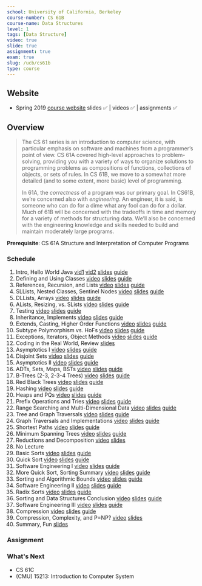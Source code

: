 ```yaml
---
school: University of California, Berkeley
course-number: CS 61B
course-name: Data Structures
level: 1
tags: [Data Structure]
video: true
slide: true
assignment: true
exam: true
slug: /ucb/cs61b
type: course
---
```



## Website

- Spring 2019 <a href="https://sp19.datastructur.es" target="_blank">course website</a> slides ✅ | videos ✅ | assignments ✅

## Overview

<blockquote cite="https://sp19.datastructur.es/about.html#general-background-information">
  <p>
    The CS 61 series is an introduction to computer science, with particular
    emphasis on software and machines from a programmer’s point of view. CS 61A
    covered high-level approaches to problem-solving, providing you with a
    variety of ways to organize solutions to programming problems as
    compositions of functions, collections of objects, or sets of rules. In CS
    61B, we move to a somewhat more detailed (and to some extent, more basic)
    level of programming.
  </p>
  <p>
    In 61A, the <em>correctness</em> of a program was our primary goal. In
    CS61B, we’re concerned also with <em>engineering</em>. An engineer, it is
    said, is someone who can do for a dime what any fool can do for a dollar.
    Much of 61B will be concerned with the tradeoffs in time and memory for a
    variety of methods for structuring data. We’ll also be concerned with the
    engineering knowledge and skills needed to build and maintain moderately
    large programs.
  </p>
</blockquote>

**Prerequisite**: <Link to="/ucb/cs61a">CS 61A Structure and Interpretation of Computer Programs</Link>

### Schedule

1. Intro, Hello World Java <a href="https://www.youtube.com/playlist?list=PL8FaHk7qbOD58T7Zjfeq4m6K_D7eDg4TH" class="material" target="_blank">vid1</a> <a href="https://www.youtube.com/playlist?list=PL8FaHk7qbOD5k3bSznbTuZERTwr6lg2d_" class="material" target="_blank">vid2</a> <a href="https://docs.google.com/presentation/d/10w9dMLSGSlpVdVk0wVbXIBYT1-TEbUcoB40sIPhDPuQ/edit#slide=id.g397e8bf9f_013" class="material" target="_blank">slides</a> <a href="https://sp19.datastructur.es/materials/lectures/lec1/lec1.html" class="material" target="_blank">guide</a>
2. Defining and Using Classes <a href="https://www.youtube.com/playlist?list=PL8FaHk7qbOD6XopUFumnRzFCgYXshKex3" class="material" target="_blank">video</a> <a href="https://docs.google.com/presentation/d/1-wnnFpq2BUiGYeiUrbphXZwOyVScgcXDurTb5P7OCrQ/edit#slide=id.g2fbecbe0d1_1_2" class="material" target="_blank">slides</a> <a href="https://sp19.datastructur.es/materials/lectures/lec2/lec2.html" class="material" target="_blank">guide</a>
3. References, Recursion, and Lists <a href="https://www.youtube.com/playlist?list=PL8FaHk7qbOD7lprwG_xdIMLrwibZDi-Ll" class="material" target="_blank">video</a> <a href="https://docs.google.com/presentation/d/18Uj2jLnjJ30CWTUnf0qgHMzYRriC0is2hzrah9bh5_Q/edit?usp=sharing" class="material" target="_blank">slides</a> <a href="https://sp19.datastructur.es/materials/lectures/lec3/lec3.html" class="material" target="_blank">guide</a>
4. SLLists, Nested Classes, Sentinel Nodes <a href="https://www.youtube.com/playlist?list=PL8FaHk7qbOD4cp06tWA8i9m20pQLvcgE7" class="material" target="_blank">video</a> <a href="https://docs.google.com/presentation/d/1BUYrC_QFq14FtJu6YnjpPqX-uAZig626urU45uxtDEA/edit?usp=sharing" class="material" target="_blank">slides</a> <a href="https://sp19.datastructur.es/materials/lectures/lec4/lec4" class="material" target="_blank">guide</a>
5. DLLists, Arrays <a href="https://www.youtube.com/playlist?list=PL8FaHk7qbOD5Gy1o06RRilCqv0So31lJt" class="material" target="_blank">video</a> <a href="https://docs.google.com/presentation/d/1nRGXdApMS7yVqs04MRGZ62dZ9SoZLzrxqvX462G2UbA/edit?usp=sharing" class="material" target="_blank">slides</a> <a href="https://sp19.datastructur.es/materials/lectures/lec5/lec5" class="material" target="_blank">guide</a>
6. ALists, Resizing, vs. SLists <a href="https://www.youtube.com/playlist?list=PL8FaHk7qbOD4S8NCRyN3yQV2U2TpjWUhy" class="material" target="_blank">video</a> <a href="https://docs.google.com/presentation/d/1LGQeMHb8-HFKdvJi5nGKRIPZt4on18fZe-cIyTJv8_4/edit?usp=sharing" class="material" target="_blank">slides</a> <a href="https://sp19.datastructur.es/materials/lectures/lec6/lec6" class="material" target="_blank">guide</a>
7. Testing <a href="https://www.youtube.com/playlist?list=PL8FaHk7qbOD4ZfVY8g8lo5dFrLP-ctGmT" class="material" target="_blank">video</a> <a href="https://docs.google.com/presentation/d/1g2RwCFKvbv2x0lkFW9hwK1IcmNTHEqZloOLRgF4clhA/edit?usp=sharing" class="material" target="_blank">slides</a> <a href="https://sp19.datastructur.es/materials/lectures/lec7/lec7" class="material" target="_blank">guide</a>
8. Inheritance, Implements <a href="https://www.youtube.com/playlist?list=PL8FaHk7qbOD6km6LlaHLWgRl9SbhlTHk2" class="material" target="_blank">video</a> <a href="https://docs.google.com/presentation/d/1b-Ue_mWWMI2CeHfaU_GO6PWhIpAr_SyZge9JQJQFpXc/edit?usp=sharing" class="material" target="_blank">slides</a> <a href="https://sp19.datastructur.es/materials/lectures/lec8/lec8" class="material" target="_blank">guide</a>
9. Extends, Casting, Higher Order Functions <a href="https://www.youtube.com/playlist?list=PL8FaHk7qbOD6Mi8gDriGGeSnHi68QLuVD" class="material" target="_blank">video</a> <a href="https://docs.google.com/presentation/d/15dNZyGIvXbBwkZX35BMRQx7Qjdu6i7Ul5-uovsxut-c/edit?usp=sharing" class="material" target="_blank">slides</a> <a href="https://sp19.datastructur.es/materials/lectures/lec9/lec9" class="material" target="_blank">guide</a>
10. Subtype Polymorphism vs. HoFs <a href="https://www.youtube.com/playlist?list=PL8FaHk7qbOD56r1sGUGifsfC0KRDAsuZ3" class="material" target="_blank">video</a> <a href="https://docs.google.com/presentation/d/1r6tlayoFPJAjt4ADb757yCVHOCZ2DSTW5R7M7O-dT0Q/edit?usp=sharing" class="material" target="_blank">slides</a> <a href="https://sp19.datastructur.es/materials/lectures/lec10/lec10" class="material" target="_blank">guide</a>
11. Exceptions, Iterators, Object Methods <a href="https://www.youtube.com/watch?v=DWr8YNXPH6k&list=PL8FaHk7qbOD4vPE_Bd8QagarKi3kPw8rB" class="material" target="_blank">video</a> <a href="https://docs.google.com/presentation/d/1uItKUU8BDI8qSh_T8EO_0DWO34rKJtiO9nuoIj_VduE/edit?usp=sharing" class="material" target="_blank">slides</a> <a href="https://sp19.datastructur.es/materials/lectures/lec11/lec11" class="material" target="_blank">guide</a>
12. Coding in the Real World, Review <a href="https://docs.google.com/presentation/d/1QhGvi8FmDzyEyIFU_ONFfJYufNWwaNJUwbKq2Z7PDVI/edit?usp=sharing" class="material" target="_blank">slides</a>
13. Asymptotics I <a href="https://www.youtube.com/playlist?list=PL8FaHk7qbOD4oAdQOZ765z6aeqyKs2593" class="material" target="_blank">video</a> <a href="https://docs.google.com/presentation/d/16IBfr6JGMStfd2WqVaUIg4cWrGyeb_g3otsWpVqZJYw/edit?usp=sharing" class="material" target="_blank">slides</a> <a href="https://sp19.datastructur.es/materials/lectures/lec13/lec13" class="material" target="_blank">guide</a>
14. Disjoint Sets <a href="https://www.youtube.com/playlist?list=PL8FaHk7qbOD59HbdZE3x52KOhJJS54BlT" class="material" target="_blank">video</a> <a href="https://docs.google.com/presentation/d/1TQVF5vHJQb-Qp4h1RanhR8863QQJO-jO0R7GFTArrYo/edit?usp=sharing" class="material" target="_blank">slides</a> <a href="https://sp19.datastructur.es/materials/lectures/lec14/lec14" class="material" target="_blank">guide</a>
15. Asymptotics II <a href="https://www.youtube.com/playlist?list=PL8FaHk7qbOD5Ek10eT39UqAjcwr99xqZP" class="material" target="_blank">video</a> <a href="https://docs.google.com/presentation/d/1_LhI5V5JlcRHYU55_SF7ZHxPemBr9OVlNzj7ScYdg64/edit?usp=sharing" class="material" target="_blank">slides</a> <a href="https://sp19.datastructur.es/materials/lectures/lec15/lec15" class="material" target="_blank">guide</a>
16. ADTs, Sets, Maps, BSTs <a href="https://www.youtube.com/playlist?list=PL8FaHk7qbOD5JBcKwLbuUf6BAdotM4-1K" class="material" target="_blank">video</a> <a href="https://docs.google.com/presentation/d/1NkqojSVwLwdauC_SC5A2DplVx6AswzeXgn9LFi95APU/edit?usp=sharing" class="material" target="_blank">slides</a> <a href="https://sp19.datastructur.es/materials/lectures/lec16/lec16" class="material" target="_blank">guide</a>
17. B-Trees (2-3, 2-3-4 Trees) <a href="https://www.youtube.com/watch?v=0SCtnf84QrI&index=3&list=PL8FaHk7qbOD41EHkD7CgQuRw1jpH_Fv7-" class="material" target="_blank">video</a> <a href="https://docs.google.com/presentation/d/1zhQDvbcDZ9RJgJl0bmqwFFlHP8ExbDFo36Q9ZWH9EgU/edit?usp=sharing" class="material" target="_blank">slides</a> <a href="https://sp19.datastructur.es/materials/lectures/lec17/lec17" class="material" target="_blank">guide</a>
18. Red Black Trees <a href="https://www.youtube.com/watch?v=kkd8d0QhiQ0&list=PL8FaHk7qbOD6aKgTz2W-foDiTeBEaBoS3&index=2&t=0s" class="material" target="_blank">video</a> <a href="https://docs.google.com/presentation/d/1FVENq6nVfWEHohE8j3oQC6uutxWOghacBfJixFV3KQU/edit?usp=sharing" class="material" target="_blank">slides</a> <a href="https://sp19.datastructur.es/materials/lectures/lec18/lec18" class="material" target="_blank">guide</a>
19. Hashing <a href="https://www.youtube.com/playlist?list=PL8FaHk7qbOD67rFIKNVkDcucFwNjUq9-d" class="material" target="_blank">video</a> <a href="https://docs.google.com/presentation/d/1QevjelsyVO8Ea375VRhIf-o--MIMDYB83OxBbXnbQZU/edit?usp=sharing" class="material" target="_blank">slides</a> <a href="https://sp19.datastructur.es/materials/lectures/lec19/lec19" class="material" target="_blank">guide</a>
20. Heaps and PQs <a href="https://www.youtube.com/playlist?list=PL8FaHk7qbOD50LnOXTSpYgnVJQTIVFsmI" class="material" target="_blank">video</a> <a href="https://docs.google.com/presentation/d/1XgdL3QTKYRAVa14qQznoVORqrPug5tNdmiDmbqM5FlE/edit?usp=sharing" class="material" target="_blank">slides</a> <a href="https://sp19.datastructur.es/materials/lectures/lec20/lec20" class="material" target="_blank">guide</a>
21. Prefix Operations and Tries <a href="https://www.youtube.com/watch?v=F8Q-SHW2hAM&list=PL8FaHk7qbOD7eyAcACitG8neRNL2rsvng" class="material" target="_blank">video</a> <a href="https://docs.google.com/presentation/d/1yK88MIaVgAf3Pj-CMr_a4J_6KXCIQd-Fv4LvHDAghng/edit?usp=sharing" class="material" target="_blank">slides</a> <a href="https://sp19.datastructur.es/materials/lectures/lec21/lec21" class="material" target="_blank">guide</a>
22. Range Searching and Multi-Dimensional Data <a href="https://www.youtube.com/watch?v=BV9Yi7eAEyY&list=PL8FaHk7qbOD5I3wsXKTC70LwFX6KiA3Yy" class="material" target="_blank">video</a> <a href="https://docs.google.com/presentation/d/1lsbD88IP3XzrPkWMQ_SfueEgfiUbxdpo-90Xu_mih5U/edit?usp=sharing" class="material" target="_blank">slides</a> <a href="https://sp19.datastructur.es/materials/lectures/lec22/lec22" class="material" target="_blank">guide</a>
23. Tree and Graph Traversals <a href="https://www.youtube.com/watch?v=wkkCVWn7au4&index=1&list=PL8FaHk7qbOD4tIQrwqsx16fNq6uXNhauw" class="material" target="_blank">video</a> <a href="https://docs.google.com/presentation/d/1QJ2H8WKwNn9FXYTM38sZEp8vI_AEkHymQNYlDfohe_M/edit#slide=id.g54c7f70b17_0_322" class="material" target="_blank">slides</a> <a href="https://sp19.datastructur.es/materials/lectures/lec23/lec23" class="material" target="_blank">guide</a>
24. Graph Traversals and Implementations <a href="https://youtu.be/0fV6z8BX5U0" class="material" target="_blank">video</a> <a href="https://docs.google.com/presentation/d/143WntPl7CG5Po3utVK0jYSA0Jd6XKppT5h1juWEWhUU/edit?usp=sharing" class="material" target="_blank">slides</a> <a href="https://sp19.datastructur.es/materials/lectures/lec24/lec24" class="material" target="_blank">guide</a>
25. Shortest Paths <a href="https://youtu.be/iMoFtG1md3w" class="material" target="_blank">video</a> <a href="https://docs.google.com/presentation/d/1X_HRo2Wr9FwFrzRcH8Ppq6L5r1bEGrlhLS2L9hY4-Ec/edit?usp=sharing" class="material" target="_blank">slides</a> <a href="https://sp19.datastructur.es/materials/lectures/lec25/lec25" class="material" target="_blank">guide</a>
26. Minimum Spanning Trees <a href="https://www.youtube.com/watch?v=vnKK38JS9Ik&list=PL8FaHk7qbOD7SvlWei_-neNmgmXzJG2ad&index=1" class="material" target="_blank">video</a> <a href="https://docs.google.com/presentation/d/18leOHESniaJqqehiTR-YAL4WeEEcHJyRB9aw_S1FLG0/edit?usp=sharing" class="material" target="_blank">slides</a> <a href="https://sp19.datastructur.es/materials/lectures/lec26/lec26" class="material" target="_blank">guide</a>
27. Reductions and Decomposition <a href="https://youtu.be/VDXFc0sar80" class="material" target="_blank">video</a> <a href="https://docs.google.com/presentation/d/1srzyUpmXrwSLHaAZDYVCpmPFFsq5q-sTwPwdCJkIQVI/edit?usp=sharing" class="material" target="_blank">slides</a>
28. No Lecture
29. Basic Sorts <a href="https://youtu.be/AEAmgbls8TM" class="material" target="_blank">video</a> <a href="https://docs.google.com/presentation/d/1sKQPxOF2gBY1GaE8Nq_H2Zce2pMmkoDpbskukzFTSYM/edit?usp=sharing" class="material" target="_blank">slides</a> <a href="https://sp19.datastructur.es/materials/lectures/lec29/lec29" class="material" target="_blank">guide</a>
30. Quick Sort <a href="https://youtu.be/u35dILXioxk" class="material" target="_blank">video</a> <a href="https://docs.google.com/presentation/d/1vN37eB8HyjQiFq5N-x5zc6McdRu-5A3oenxCSNLBgU4/edit?usp=sharing" class="material" target="_blank">slides</a> <a href="https://sp19.datastructur.es/materials/lectures/lec30/lec30" class="material" target="_blank">guide</a>
31. Software Engineering I <a href="https://youtu.be/eS03npKka0c" class="material" target="_blank">video</a> <a href="https://docs.google.com/presentation/d/1-Ap-f0yBKFXvAs9DbjEcSfxeOssBb86htGaEz16q6Os/edit?usp=sharing" class="material" target="_blank">slides</a> <a href="https://sp19.datastructur.es/materials/lectures/lec31/lec31" class="material" target="_blank">guide</a>
32. More Quick Sort, Sorting Summary <a href="https://youtu.be/Yecyv1olgiE" class="material" target="_blank">video</a> <a href="https://docs.google.com/presentation/d/1fqG18P08NZSGbFd6goXx_yK_QeHg9GLSNPWr-a7TilY/edit?usp=sharing" class="material" target="_blank">slides</a> <a href="https://sp19.datastructur.es/materials/lectures/lec32/lec32" class="material" target="_blank">guide</a>
33. Sorting and Algorithmic Bounds <a href="https://www.youtube.com/playlist?list=PL8FaHk7qbOD7y8-q2qpfhZ-fzphsk3ETf" class="material" target="_blank">video</a> <a href="https://docs.google.com/presentation/d/1z2Av67MPCNEtTbpwAlocmF0ss3EruXdQkgy9jdqQ_hM/edit#slide=id.g42d4f6d39_01303" class="material" target="_blank">slides</a> <a href="https://sp19.datastructur.es/materials/lectures/lec33/lec33" class="material" target="_blank">guide</a>
34. Software Engineering II <a href="https://www.youtube.com/playlist?list=PL8FaHk7qbOD5evlzuFnuBv1tEM2mmq1vc&disable_polymer=true" class="material" target="_blank">video</a> <a href="https://docs.google.com/presentation/d/1CEJzMF0AeUiW6ZNPcEhrEwZfxX-kB1F8IJNi-t4_ILI/edit?usp=sharing" class="material" target="_blank">slides</a> <a href="https://sp19.datastructur.es/materials/lectures/lec34/lec34" class="material" target="_blank">guide</a>
35. Radix Sorts <a href="https://www.youtube.com/playlist?list=PL8FaHk7qbOD4vkAp0vFBizBL6IywKFdT5&disable_polymer=true" class="material" target="_blank">video</a> <a href="https://docs.google.com/presentation/d/1YBYV2ymAFiHHbSNcC1DRRi2C56blMxEsTZ7G_QE3q_8/edit?usp=sharing" class="material" target="_blank">slides</a> <a href="https://sp19.datastructur.es/materials/lectures/lec35/lec35" class="material" target="_blank">guide</a>
36. Sorting and Data Structures Conclusion <a href="https://www.youtube.com/playlist?list=PL8FaHk7qbOD4i4ozOgclL_5HMpZrHYA8c&disable_polymer=true" class="material" target="_blank">video</a> <a href="https://docs.google.com/presentation/d/139hGRXUGwrjjJjLYyy7eWD1JdxFSGQbpGYnwA_DMluA/edit" class="material" target="_blank">slides</a> <a href="https://sp19.datastructur.es/materials/lectures/lec36/lec36" class="material" target="_blank">guide</a>
37. Software Engineering III <a href="https://youtu.be/7lLGNXbAVzo" class="material" target="_blank">video</a> <a href="https://docs.google.com/presentation/d/1M1PPIKy3fWZBqyB0VS-YfZ1gmtdq9Yc4jIL8Pr0IZiM/edit?usp=sharing" class="material" target="_blank">slides</a> <a href="https://sp19.datastructur.es/materials/lectures/lec37/lec37" class="material" target="_blank">guide</a>
38. Compression <a href="https://www.youtube.com/playlist?list=PL8FaHk7qbOD6kGO6F1uWKggr-Ie9TCMUZ&disable_polymer=true" class="material" target="_blank">video</a> <a href="https://docs.google.com/presentation/d/1PChiXMquyWo2RrLaPemaga-ihhcNMrM7JI4oVh37HcA/edit?usp=sharing" class="material" target="_blank">slides</a> <a href="https://sp19.datastructur.es/materials/lectures/lec38/lec38" class="material" target="_blank">guide</a>
39. Compression, Complexity, and P=NP? <a href="https://www.youtube.com/playlist?list=PL8FaHk7qbOD5nfUOOXco_8Sx5Nkt-Wgq8" class="material" target="_blank">video</a> <a href="https://docs.google.com/presentation/d/1HEnJvGENEfQmgOsHLMhgdPhO3_Xhpa6T4pODbowR4Ao/edit?usp=sharing" class="material" target="_blank">slides</a>
40. Summary, Fun <a href="https://docs.google.com/presentation/d/1bIEpqvR4Zw7C1E5BoemLSb2bpJSKy6EwAORd6MVqs00/" class="material" target="_blank">slides</a>

### Assignment

### What's Next

- CS 61C
- <Link to="/cmu/15213">(CMU) 15213: Introduction to Computer System</Link>
